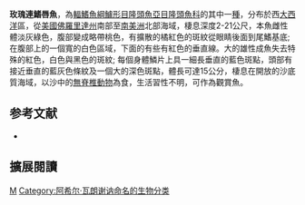 {{Speciesbox 
| genus = Xyrichtys
| species = martinicensis
| image = Xyrichtys martinicensis.jpg
| status = LC
| status_system = IUCN3.1
| authority = [[Achille_Valenciennes|Valenciennes]], 1840
| synonyms = *''Xyrichthys martinicensis''<br /><small>Valenciennes, 1840</small> 
*''Hemipteronotus martinicensis''<br /><small>Valenciennes, 1840</small> 
*''Xyrichthys lineatus''<br /><small>Valenciennes, 1840</small> 
*''Xyrichthys modestus''<br /><small>Poey, 1867</small>
*''Hemipteronotus modestus''<br /><small>Poey, 1876</small>
}}

'''玫瑰連鰭唇魚'''，為[[輻鰭魚綱|輻鰭魚綱]][[鱸形目|鱸形目]][[隆頭魚亞目|隆頭魚亞目]][[隆頭魚科|隆頭魚科]]的其中一[[種|種]]，分布於西[[大西洋|大西洋]]區，從[[美國|美國]][[佛羅里達州|佛羅里達州]]南部至[[南美洲|南美洲]]北部海域，棲息深度2-21公尺，本魚雌性體淡灰綠色，腹部變成略帶桃色，有擴散的橘紅色的斑紋從眼睛後面到尾鰭基底;在腹部上的一個寬的白色區域，下面的有些有紅色的垂直線。大的雄性成魚失去特殊的紅色，白色與黑色的斑紋; 每個身體鱗片上具一細長垂直的藍色斑點，頭部有接近垂直的藍灰色條紋及一個大的深色斑點，體長可達15公分，棲息在開放的沙底質海域，以沙中的[[無脊椎動物|無脊椎動物]]為食，生活習性不明，可作為觀賞魚。

==参考文献==
*{{FishBase_species|genus=Xyrichtys|species=martinicensis|year=2013|month=7}}

== 擴展閱讀 ==
{{refbegin}}
{{wikispecies-inline|Xyrichtys martinicensis|玫瑰連鰭唇魚}}
{{refend}}
{{Taxonbar|from=Q1972138}}

[[Category:連鰭唇魚屬|M]]
[[Category:阿希尔·瓦朗谢讷命名的生物分类|Category:阿希尔·瓦朗谢讷命名的生物分类]]


{{鱸形目小作品}}